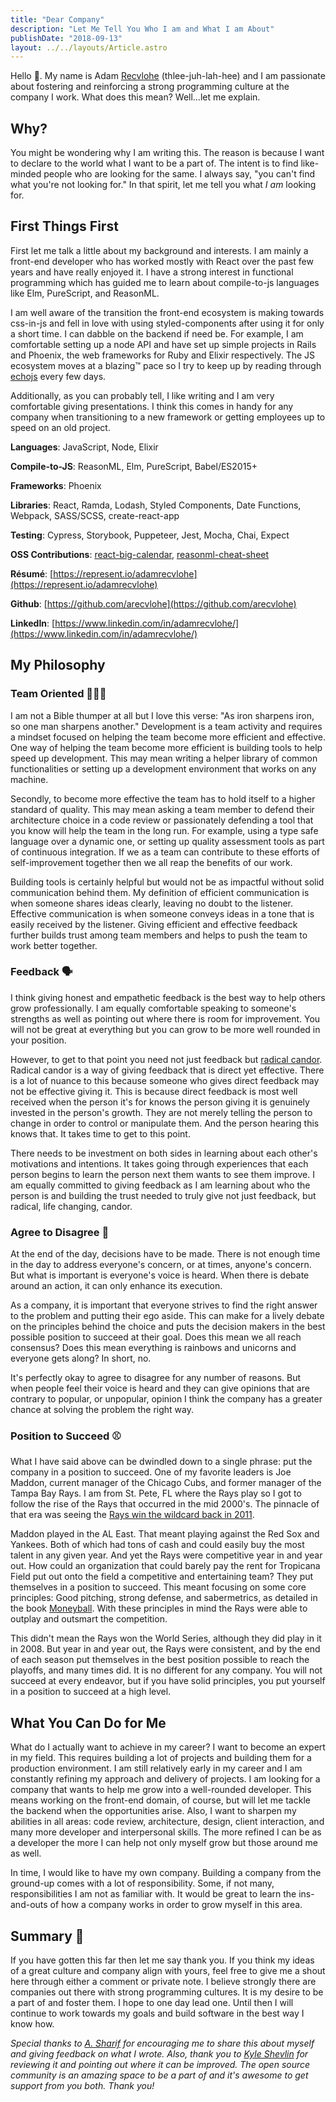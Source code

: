 ```yaml
---
title: "Dear Company"
description: "Let Me Tell You Who I am and What I am About"
publishDate: "2018-09-13"
layout: ../../layouts/Article.astro
---
```


Hello 👋. My name is Adam [Recvlohe](/posts/2012-12-28-my-last-name) (thlee-juh-lah-hee) and I am passionate about fostering and reinforcing a strong programming culture at the company I work. What does this mean? Well…let me explain.

## Why?

You might be wondering why I am writing this. The reason is because I want to declare to the world what I want to be a part of. The intent is to find like-minded people who are looking for the same. I always say, "you can't find what you're not looking for." In that spirit, let me tell you what _I am_ looking for.

## First Things First

First let me talk a little about my background and interests. I am mainly a front-end developer who has worked mostly with React over the past few years and have really enjoyed it. I have a strong interest in functional programming which has guided me to learn about compile-to-js languages like Elm, PureScript, and ReasonML.

I am well aware of the transition the front-end ecosystem is making towards css-in-js and fell in love with using styled-components after using it for only a short time. I can dabble on the backend if need be. For example, I am comfortable setting up a node API and have set up simple projects in Rails and Phoenix, the web frameworks for Ruby and Elixir respectively. The JS ecosystem moves at a blazing™ pace so I try to keep up by reading through [echojs](http://www.echojs.com/latest/0) every few days.

Additionally, as you can probably tell, I like writing and I am very comfortable giving presentations. I think this comes in handy for any company when transitioning to a new framework or getting employees up to speed on an old project.

**Languages**: JavaScript, Node, Elixir

**Compile-to-JS**: ReasonML, Elm, PureScript, Babel/ES2015+

**Frameworks**: Phoenix

**Libraries**: React, Ramda, Lodash, Styled Components, Date Functions, Webpack, SASS/SCSS, create-react-app

**Testing**: Cypress, Storybook, Puppeteer, Jest, Mocha, Chai, Expect

**OSS Contributions**: [react-big-calendar](https://github.com/intljusticemission/react-big-calendar), [reasonml-cheat-sheet](https://github.com/arecvlohe/reasonml-cheat-sheet)

**Résumé**: [https://represent.io/adamrecvlohe](https://represent.io/adamrecvlohe)

**Github**: [https://github.com/arecvlohe](https://github.com/arecvlohe)

**LinkedIn**: [https://www.linkedin.com/in/adamrecvlohe/](https://www.linkedin.com/in/adamrecvlohe/)

## My Philosophy

### Team Oriented 👬👫👭

I am not a Bible thumper at all but I love this verse: "As iron sharpens iron, so one man sharpens another." Development is a team activity and requires a mindset focused on helping the team become more efficient and effective. One way of helping the team become more efficient is building tools to help speed up development. This may mean writing a helper library of common functionalities or setting up a development environment that works on any machine.

Secondly, to become more effective the team has to hold itself to a higher standard of quality. This may mean asking a team member to defend their architecture choice in a code review or passionately defending a tool that you know will help the team in the long run. For example, using a type safe language over a dynamic one, or setting up quality assessment tools as part of continuous integration. If we as a team can contribute to these efforts of self-improvement together then we all reap the benefits of our work.

Building tools is certainly helpful but would not be as impactful without solid communication behind them. My definition of efficient communication is when someone shares ideas clearly, leaving no doubt to the listener. Effective communication is when someone conveys ideas in a tone that is easily received by the listener. Giving efficient and effective feedback further builds trust among team members and helps to push the team to work better together.

### Feedback 🗣

I think giving honest and empathetic feedback is the best way to help others grow professionally. I am equally comfortable speaking to someone's strengths as well as pointing out where there is room for improvement. You will not be great at everything but you can grow to be more well rounded in your position.

However, to get to that point you need not just feedback but [radical candor](https://www.radicalcandor.com/). Radical candor is a way of giving feedback that is direct yet effective. There is a lot of nuance to this because someone who gives direct feedback may not be effective giving it. This is because direct feedback is most well received when the person it's for knows the person giving it is genuinely invested in the person's growth. They are not merely telling the person to change in order to control or manipulate them. And the person hearing this knows that. It takes time to get to this point.

There needs to be investment on both sides in learning about each other's motivations and intentions. It takes going through experiences that each person begins to learn the person next them wants to see them improve. I am equally committed to giving feedback as I am learning about who the person is and building the trust needed to truly give not just feedback, but radical, life changing, candor.

### Agree to Disagree 🤝

At the end of the day, decisions have to be made. There is not enough time in the day to address everyone's concern, or at times, anyone's concern. But what is important is everyone's voice is heard. When there is debate around an action, it can only enhance its execution.

As a company, it is important that everyone strives to find the right answer to the problem and putting their ego aside. This can make for a lively debate on the principles behind the choice and puts the decision makers in the best possible position to succeed at their goal. Does this mean we all reach consensus? Does this mean everything is rainbows and unicorns and everyone gets along? In short, no.

It's perfectly okay to agree to disagree for any number of reasons. But when people feel their voice is heard and they can give opinions that are contrary to popular, or unpopular, opinion I think the company has a greater chance at solving the problem the right way.

### Position to Succeed ⚾️

What I have said above can be dwindled down to a single phrase: put the company in a position to succeed. One of my favorite leaders is Joe Maddon, current manager of the Chicago Cubs, and former manager of the Tampa Bay Rays. I am from St. Pete, FL where the Rays play so I got to follow the rise of the Rays that occurred in the mid 2000's. The pinnacle of that era was seeing the [Rays win the wildcard back in 2011](https://www.youtube.com/watch?v=hZItPjUqdiY&t=132s).

Maddon played in the AL East. That meant playing against the Red Sox and Yankees. Both of which had tons of cash and could easily buy the most talent in any given year. And yet the Rays were competitive year in and year out. How could an organization that could barely pay the rent for Tropicana Field put out onto the field a competitive and entertaining team? They put themselves in a position to succeed. This meant focusing on some core principles: Good pitching, strong defense, and sabermetrics, as detailed in the book [Moneyball](https://en.wikipedia.org/wiki/Moneyball). With these principles in mind the Rays were able to outplay and outsmart the competition.

This didn't mean the Rays won the World Series, although they did play in it in 2008. But year in and year out, the Rays were consistent, and by the end of each season put themselves in the best position possible to reach the playoffs, and many times did. It is no different for any company. You will not succeed at every endeavor, but if you have solid principles, you put yourself in a position to succeed at a high level.

## What You Can Do for Me

What do I actually want to achieve in my career? I want to become an expert in my field. This requires building a lot of projects and building them for a production environment. I am still relatively early in my career and I am constantly refining my approach and delivery of projects. I am looking for a company that wants to help me grow into a well-rounded developer. This means working on the front-end domain, of course, but will let me tackle the backend when the opportunities arise. Also, I want to sharpen my abilities in all areas: code review, architecture, design, client interaction, and many more developer and interpersonal skills. The more refined I can be as a developer the more I can help not only myself grow but those around me as well.

In time, I would like to have my own company. Building a company from the ground-up comes with a lot of responsibility. Some, if not many, responsibilities I am not as familiar with. It would be great to learn the ins-and-outs of how a company works in order to grow myself in this area.

## Summary 📝

If you have gotten this far then let me say thank you. If you think my ideas of a great culture and company align with yours, feel free to give me a shout here through either a comment or private note. I believe strongly there are companies out there with strong programming cultures. It is my desire to be a part of and foster them. I hope to one day lead one. Until then I will continue to work towards my goals and build software in the best way I know how.

_Special thanks to_ [_A. Sharif_](https://medium.com/u/52e7bcc5db67) _for encouraging me to share this about myself and giving feedback on what I wrote. Also, thank you to_ [_Kyle Shevlin_](https://medium.com/u/e55117c5994d) _for reviewing it and pointing out where it can be improved. The open source community is an amazing space to be a part of and it's awesome to get support from you both. Thank you!_
